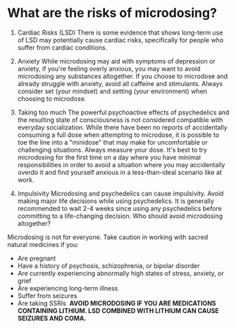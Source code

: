 # What are the risks of microdosing?

1. Cardiac Risks (LSD)
There is some evidence that shows long-term use of LSD may potentially cause cardiac risks, specifically for people who suffer from cardiac conditions.

2. Anxiety
While microdosing may aid with symptoms of depression or anxiety, if you're feeling overly anxious, you may want to avoid microdosing any substances altogether. If you choose to microdose and already struggle with anxiety, avoid all caffeine and stimulants. Always consider set (your mindset) and setting (your environment) when choosing to microdose.

3. Taking too much 
The powerful psychoactive effects of psychedelics and the resulting state of consciousness is not considered compatible with everyday socialization. While there have been no reports of accidentally consuming a full dose when attempting to microdose, it is possible to toe the line into a "minidose" that may make for uncomfortable or challenging situations. Always measure your dose. It's best to try microdosing for the first time on a day where you have minimal responsibilities in order to avoid a situation where you may accidentally overdo it and find yourself anxious in a less-than-ideal scenario like at work.

4. Impulsivity 
Microdosing and psychedelics can cause impulsivity. Avoid making major life decisions while using psychedelics. It is generally recommended to wait 2-4 weeks since using any psychedelics before committing to a life-changing decision. 
Who should avoid microdosing altogether?

Microdosing is not for everyone. Take caution in working with sacred natural medicines if you:
- Are pregnant
- Have a history of psychosis, schizophrenia, or bipolar disorder
- Are currently experiencing abnormally high states of stress, anxiety, or grief
- Are experiencing long-term illness
- Suffer from seizures 
- Are taking SSRIs 
﻿
﻿**AVOID MICRODOSING IF YOU ARE MEDICATIONS CONTAINING LITHIUM. LSD COMBINED WITH LITHIUM CAN CAUSE SEIZURES AND COMA.**
